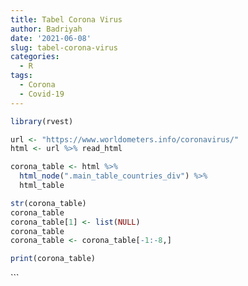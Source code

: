 ```yaml
---
title: Tabel Corona Virus
author: Badriyah
date: '2021-06-08'
slug: tabel-corona-virus
categories:
  - R
tags:
  - Corona
  - Covid-19
---
```

```r
library(rvest)

url <- "https://www.worldometers.info/coronavirus/"
html <- url %>% read_html

corona_table <- html %>%
  html_node(".main_table_countries_div") %>%
  html_table

str(corona_table)
corona_table
corona_table[1] <- list(NULL)
corona_table
corona_table <- corona_table[-1:-8,]

print(corona_table)

```
```



